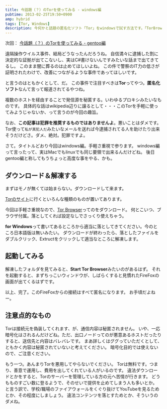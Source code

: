 ```yaml
---
title: 今話題（？）のTorを使ってみる - windows編
pubtime: 2013-02-25T19:50+0900
amp: hybrid
tags: [Tor, Windows]
description: 今何かと話題の匿名化ソフト「Tor」をwindowsで試す方法です。「TorBrowser」というブラウザとセットになったものを使用しています。
---
```


<aside>

次回： [今話題（？）のTorを使ってみる - gentoo編](/blog/2013/02/use-tor-gentoo)

</aside>

遠隔操作ウイルス事件、結局どうなったんだろうね。
自信満々に逮捕した割に決定的な証拠が出てこないし、実はC#書けないんですみたいな話まで出てきてるし。
このまま闇に葬るのは止めてほしいよね。
この件で警察のIT力の低さが証明されたわけで、改善につながるような事件であってほしいです。

と言うのはともかくとして、だ。
この事件で注目すべきは**Tor**ってやつ。**匿名化ソフト**なんて言って報道されてるやつね。

複数のホストを経由することで発信源を秘匿する。いわゆるプロキシみたいなものです。
具体的な話はwikipedia辺りに譲るとして・・・このTorを手軽に使ってみようじゃないか、って言うのが今回の趣旨。

なお、**この記事は犯罪を推奨するものではありませんよ**。悪いことはダメです。
Tor使って`私が真犯人だ`みたいなメールを送れば今逮捕されてる人を助けたり出来そうだけどさ。ダメ、絶対。犯罪ですよ。

さて。タイトルどおり今回はwindows編。手軽さ重視で参ります。
windows編って言ったって、実はMacでもlinuxでも同じ要領で出来るんだけどね。
後日gentoo編と称してもうちょっと高度な事をやる、かも。

<section>

# ダウンロード＆解凍する
まずはモノが無くては始まらない。ダウンロードして来ます。

[Torのサイト](http://www.torproject.org/)に行くといろんな種類のものが置いてあります。

今回は手軽さ重視なので、[Tor Browser](http://www.torproject.org/projects/torbrowser.html)ってのをダウンロード。
何とこいつ、ブラウザ付属。落としてくれば設定なしでさっくり使えちゃう。

**for Windows**って書いてあるところから適当に落としてきてください。今のところ日本語版は無いみたい。
ダウンロードが終わったら、落としたファイルをダブルクリック、Extructをクリックして適当なところに解凍します。

</section>
<section>

# 起動してみる
解凍したフォルダを見てみると、**Start Tor Browser**みたいのがあるはず。
それを起動すると、まずちっこいウィンドウが、しばらくすると見慣れたFireFoxの画面が出てくるはずです。

以上、完了。このFireFoxからの接続はすべて匿名になります。
お手頃だよねー。

</section>
<section>

# 注意点的なもの
Torは接続元を偽装してくれます、が、通信内容は秘匿されません。
いや、一応暗号化はされるんだけどね。ただ、出口ノードってのが悪意あるホストだったりすると、送信先と内容はバレバレです。
まあ詳しくはググっていただくとして、ともかく内容は秘匿されていないと考えてください。
暗号化目的では使えないので、ご注意ください。

もう一つ。あんまりTorを悪用してやらないでください。
Torは無料です。つまり、善意で運用し、費用を出してくれている人がいるのです。
違法ダウンロードとかをすると、Torのサーバーを管理している方の元へ苦情が行きます。
どうもものすごい数に登るようで、そのせいで提供を止めてしまう人も多いとか。
と言う訳で、学校/職場のファイアウォールをくぐり抜けてYouTubeを見るためとか、その程度にしましょう。
違法コンテンツを落とすためとか、そういうのダメね。

</section>
